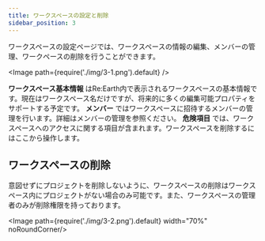 ```yaml
---
title: ワークスペースの設定と削除
sidebar_position: 3
---
```


ワークスペースの設定ページでは、ワークスペースの情報の編集、メンバーの管理、ワークペースの削除を行うことができます。

<Image path={require('./img/3-1.png').default} />

<Order>
  <List>
    <strong>ワークスペース基本情報</strong> はRe:Earth内で表示されるワークスペースの基本情報です。現在はワークスペース名だけですが、将来的に多くの編集可能プロパティをサポートする予定です。
  </List>
  <List>
    <strong>メンバー</strong> ではワークスペースに招待するメンバーの管理を行います。詳細は<Link to="/user-manual/project-and-workspace/workspace/managing-members">メンバーの管理</Link>を参照ください。
  </List>
  <List>
    <strong>危険項目</strong> では、ワークスペースへのアクセスに関する項目が含まれます。ワークスペースを削除するにはここから操作します。
  </List>
</Order>

## ワークスペースの削除

意図せずにプロジェクトを削除しないように、ワークスペースの削除はワークスペース内にプロジェクトがない場合のみ可能です。また、ワークスペースの管理者のみが削除権限を持っております。

<Image path={require('./img/3-2.png').default} width="70%" noRoundCorner/>
